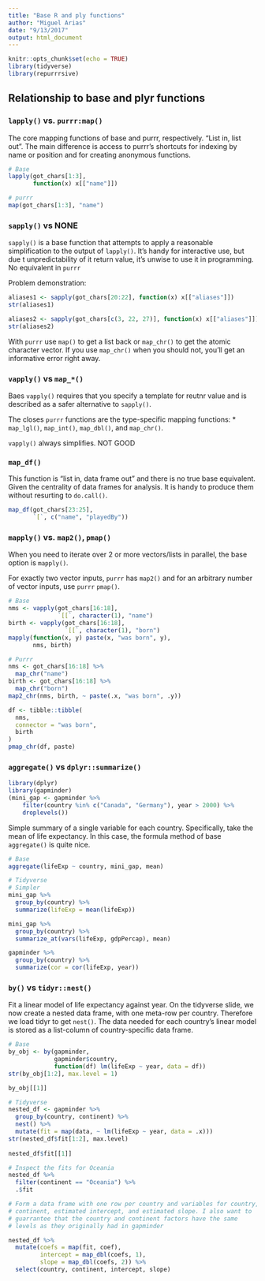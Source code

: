 ```yaml
---
title: "Base R and ply functions"
author: "Miguel Arias"
date: "9/13/2017"
output: html_document
---
```


```r
knitr::opts_chunk$set(echo = TRUE)
library(tidyverse)
library(repurrrsive)
```

## Relationship to base and plyr functions

### `lapply()` vs. `purrr:map()`

The core mapping functions of base and purrr, respectively. "List in, list out". The main difference is access to purrr's shortcuts for indexing by name or  position and for creating anonymous functions.

```r
# Base
lapply(got_chars[1:3],
       function(x) x[["name"]])

# purrr
map(got_chars[1:3], "name")
```

### `sapply()` vs NONE

`sapply()` is a base function that attempts to apply a reasonable simplification to the output of `lapply()`. It's handy for interactive use, but due t unpredictability of it return value, it's unwise to use it in programming. No equivalent in `purrr`

Problem demonstration:

```r
aliases1 <- sapply(got_chars[20:22], function(x) x[["aliases"]])
str(aliases1)

aliases2 <- sapply(got_chars[c(3, 22, 27)], function(x) x[["aliases"]])
str(aliases2)
```

With `purrr` use `map()` to get a list back or `map_chr()` to get the atomic character vector. If you use `map_chr()` when you should not, you'll get an informative error right away.

### `vapply()` vs `map_*()`

Baes `vapply()` requires that you specify a template for reutnr value and is described as a safer alternative to `sapply()`. 

The closes `purrr` functions are the type-specific mapping functions:
* `map_lgl()`, `map_int()`, `map_dbl()`, and `map_chr()`.

`vapply()` always simplifies. NOT GOOD

### `map_df()`

This function is "list in, data frame out" and there is no true base equivalent. Given the centrality of data frames for analysis. It is handy to produce them without resurting to `do.call()`.

```r
map_df(got_chars[23:25],
       `[`, c("name", "playedBy"))
```

### `mapply()` vs. `map2()`, `pmap()`

When you need to iterate over 2 or more vectors/lists in parallel, the base option is `mapply()`. 

For exactly two vector inputs, `purrr` has `map2()` and for an arbitrary number of vector inputs, use `purrr` `pmap()`.

```r
# Base
nms <- vapply(got_chars[16:18],
              `[[`, character(1), "name")
birth <- vapply(got_chars[16:18],
                `[[`, character(1), "born")
mapply(function(x, y) paste(x, "was born", y),
       nms, birth)

# Purrr
nms <- got_chars[16:18] %>% 
  map_chr("name")
birth <- got_chars[16:18] %>% 
  map_chr("born")
map2_chr(nms, birth, ~ paste(.x, "was born", .y))

df <- tibble::tibble(
  nms, 
  connector = "was born",
  birth
)
pmap_chr(df, paste)
```

### `aggregate()` vs `dplyr::summarize()`

```r
library(dplyr)
library(gapminder)
(mini_gap <- gapminder %>%
    filter(country %in% c("Canada", "Germany"), year > 2000) %>% 
    droplevels())
```

Simple summary of a single variable for each country. Specifically, take the mean of life expectancy. In this case, the formula method of base `aggregate()` is quite nice.

```r
# Base
aggregate(lifeExp ~ country, mini_gap, mean)

# Tidyverse
# Simpler
mini_gap %>% 
  group_by(country) %>% 
  summarize(lifeExp = mean(lifeExp))

mini_gap %>% 
  group_by(country) %>% 
  summarize_at(vars(lifeExp, gdpPercap), mean)

gapminder %>% 
  group_by(country) %>% 
  summarize(cor = cor(lifeExp, year))
```

### `by()` vs `tidyr::nest()`

Fit a linear model of life expectancy against year. On the tidyverse slide, we now create a nested data frame, with one meta-row per country. Therefore we load tidyr to get `nest()`. The data needed for each country's linear model is stored as a list-column of country-specific data frame.

```r
# Base
by_obj <- by(gapminder,
             gapminder$country, 
             function(df) lm(lifeExp ~ year, data = df))
str(by_obj[1:2], max.level = 1)

by_obj[[1]]

# Tidyverse
nested_df <- gapminder %>% 
  group_by(country, continent) %>% 
  nest() %>% 
  mutate(fit = map(data, ~ lm(lifeExp ~ year, data = .x)))
str(nested_df$fit[1:2], max.level)
    
nested_df$fit[[1]]

# Inspect the fits for Oceania
nested_df %>% 
  filter(continent == "Oceania") %>% 
  .$fit

# Form a data frame with one row per country and variables for country,
# continent, estimated intercept, and estimated slope. I also want to 
# guarrantee that the country and continent factors have the same 
# levels as they originally had in gapminder

nested_df %>% 
  mutate(coefs = map(fit, coef),
         intercept = map_dbl(coefs, 1),
         slope = map_dbl(coefs, 2)) %>% 
  select(country, continent, intercept, slope)
```